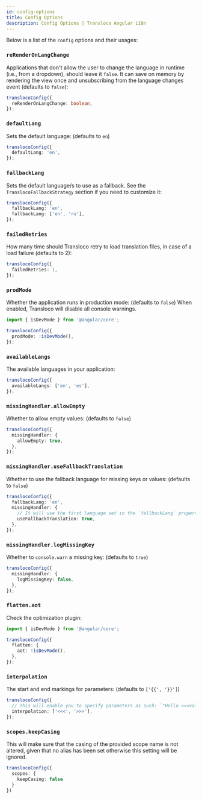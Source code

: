```yaml
---
id: config-options
title: Config Options
description: Config Options | Transloco Angular i18n
---
```


Below is a list of the `config` options and their usages:

### `reRenderOnLangChange`

Applications that don't allow the user to change the language in runtime (i.e., from a dropdown), should leave it `false`.
It can save on memory by rendering the view once and unsubscribing from the language changes event (defaults to `false`):

```ts
translocoConfig({
  reRenderOnLangChange: boolean,
});
```

### `defaultLang`

Sets the default language: (defaults to `en`)

```ts
translocoConfig({
  defaultLang: 'en',
});
```

### `fallbackLang`

Sets the default language/s to use as a fallback. See the `TranslocoFallbackStrategy` section if you need to customize it:

```ts
translocoConfig({
  fallbackLang: 'en',
  fallbackLang: ['en', 'ru'],
});
```

### `failedRetries`

How many time should Transloco retry to load translation files, in case of a load failure (defaults to 2):

```ts
translocoConfig({
  failedRetries: 1,
});
```

### `prodMode`

Whether the application runs in production mode: (defaults to `false`)
When enabled, Transloco will disable all console warnings.

```ts
import { isDevMode } from '@angular/core';

translocoConfig({
  prodMode: !isDevMode(),
});
```

### `availableLangs`

The available languages in your application:

```ts
translocoConfig({
  availableLangs: ['en', 'es'],
});
```

### `missingHandler.allowEmpty`

Whether to allow empty values: (defaults to `false`)

```ts
translocoConfig({
  missingHandler: {
    allowEmpty: true,
  },
});
```

### `missingHandler.useFallbackTranslation`

Whether to use the fallback language for missing keys or values: (defaults to `false`)

```ts
translocoConfig({
  fallbackLang: 'en',
  missingHandler: {
    // It will use the first language set in the `fallbackLang` property
    useFallbackTranslation: true,
  },
});
```

### `missingHandler.logMissingKey`

Whether to `console.warn` a missing key: (defaults to `true`)

```ts
translocoConfig({
  missingHandler: {
    logMissingKey: false,
  },
});
```

### `flatten.aot`

Check the optimization plugin:

```ts
import { isDevMode } from '@angular/core';

translocoConfig({
  flatten: {
    aot: !isDevMode(),
  },
});
```

### `interpolation`

The start and end markings for parameters: (defaults to `['{{', '}}']`)

```ts
translocoConfig({
  // This will enable you to specify parameters as such: `"Hello <<<value>>>"`
  interpolation: ['<<<', '>>>'],
});
```

### `scopes.keepCasing`
This will make sure that the casing of the provided scope name is not altered, given that no alias has been set otherwise this setting will be ignored.

```ts
translocoConfig({
  scopes: {
    keepCasing: false
  }
})
```
